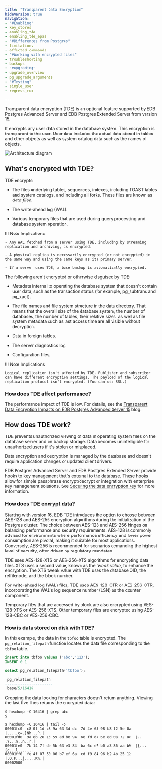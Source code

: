 ```yaml
---
title: "Transparent Data Encryption"
hideVersion: true
navigation:
- "#Enabling"
- key_stores
- enabling_tde
- enabling_tde_epas
- "#Differences from Postgres"
- limitations
- affected_commands
- "#Working with encrypted files"
- troubleshooting
- backups
- "#Upgrading"
- upgrade_overview
- pg_upgrade_arguments
- "#Testing"
- single_user
- regress_run

---
```



Transparent data encryption (TDE) is an optional feature supported by EDB Postgres Advanced Server and EDB Postgres Extended Server from version 15. 

It encrypts any user data stored in the database system. This encryption is transparent to the user. User data includes the actual data stored in tables and other objects as well as system catalog data such as the names of objects.

![Architecture diagram](images/tde1.png)

## What's encrypted with TDE?

TDE encrypts:

- The files underlying tables, sequences, indexes, including TOAST tables and system catalogs, and including all forks. These files are known as *data files*.

- The write-ahead log (WAL). 

- Various temporary files that are used during query processing and database system operation.

!!! Note Implications

    - Any WAL fetched from a server using TDE, including by streaming replication and archiving, is encrypted.

    - A physical replica is necessarily encrypted (or not encrypted) in the same way and using the same keys as its primary server.

    - If a server uses TDE, a base backup is automatically encrypted. 


The following aren't encrypted or otherwise disguised by TDE:

- Metadata internal to operating the database system that doesn't contain user data, such as the transaction status (for example, pg_subtrans and pg_xact).

- The file names and file system structure in the data directory. That means that the overall size of the database system, the number of databases, the number of tables, their relative sizes, as well as file system metadata such as last access time are all visible without decryption.

- Data in foreign tables.

- The server diagnostics log.

- Configuration files.

!!! Note Implications

    Logical replication isn't affected by TDE. Publisher and subscriber can have different encryption settings. The payload of the logical replication protocol isn't encrypted. (You can use SSL.)

### How does TDE affect performance? 

The performance impact of TDE is low. For details, see the [Transparent Data Encryption Impacts on EDB Postgres Advanced Server 15](https://www.enterprisedb.com/blog/TDE-Postgres-Advanced-Server-15-Launch) blog.

## How does TDE work?

TDE prevents unauthorized viewing of data in operating system files on the database server and on backup storage. Data becomes unintelligible for unauthorized users if it's stolen or misplaced.

Data encryption and decryption is managed by the database and doesn't require application changes or updated client drivers.

EDB Postgres Advanced Server and EDB Postgres Extended Server provide hooks to key management that's external to the database. These hooks allow for simple passphrase encrypt/decrypt or integration with enterprise key management solutions. See [Securing the data encryption key](./key_stores) for more information.

### How does TDE encrypt data? 

Starting with version 16, EDB TDE introduces the option to choose between AES-128 and AES-256 encryption algorithms during the initialization of the Postgres cluster. The choice between AES-128 and AES-256 hinges on balancing performance and security requirements. AES-128 is commonly advised for environments where performance efficiency and lower power consumption are pivotal, making it suitable for most applications. Conversely, AES-256 is recommended for scenarios demanding the highest level of security, often driven by regulatory mandates.

TDE uses AES-128-XTS or AES-256-XTS algorithms for encrypting data files. XTS uses a second value, known as the *tweak value*, to enhance the encryption. The XTS tweak value with TDE uses the database OID, the relfilenode, and the block number. 

For write-ahead log (WAL) files, TDE uses AES-128-CTR or AES-256-CTR, incorporating the WAL's log sequence number (LSN) as the counter component. 

Temporary files that are accessed by block are also encrypted using AES-128-XTS or AES-256-XTS. Other temporary files are encrypted using AES-128-CBC or AES-256-CBC.

### How is data stored on disk with TDE?

In this example, the data in the `tbfoo` table is encrypted. The `pg_relation_filepath` function locates the data file corresponding to the `tbfoo` table.

```sql
insert into tbfoo values ('abc','123');
INSERT 0 1

select pg_relation_filepath('tbfoo');

 pg_relation_filepath
----------------------
 base/5/16416
```

Grepping the data looking for characters doesn't return anything. Viewing the last five lines returns the encrypted data:

```shell
$ hexdump -C 16416 | grep abc
$

$ hexdump -C 16416 | tail -5
00001fc0  c8 0f 1d c8 9a 63 3d dc  7d 4e 68 98 b8 f2 5e 0a  |.....c=.}Nh...^.|
00001fd0  9a eb 20 1d 59 ad be 94  6e fd d5 6e ed 0a 72 8c  |.. .Y...n..n..r.|
00001fe0  7b 14 7f de 5b 63 e3 84  ba 6c e7 b0 a3 86 aa b9  |{...[c...l......|
00001ff0  fe 4f 07 50 06 b7 ef 6a  cd f9 84 96 b2 4b 25 12  |.O.P...j.....K%.|
00002000
```
